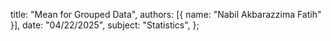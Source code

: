   title: "Mean for Grouped Data",
  authors: [{ name: "Nabil Akbarazzima Fatih" }],
  date: "04/22/2025",
  subject: "Statistics",
};
